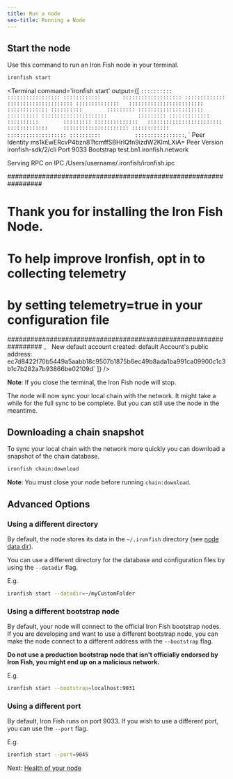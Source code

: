 ```yaml
---
title: Run a node
seo-title: Running a Node
---
```



## Start the node

Use this command to run an Iron Fish node in your terminal.
```sh
ironfish start
```

<Terminal
  command='ironfish start'
  output={[
`
::::::::::          :::::::::::::::::
::::::::::::       :::::::::::::::::::
:::::::::::::     :::::::::::::::::::::
::::::::::::::   ::::::::::::::::::::::::
 ::::::::::::: ::::::::::        :::::::::
   :::::::::::::::::::::          ::::::::::
   :::::::::::::::::::::          :::::::::
 ::::::::::::: ::::::::::        :::::::::
::::::::::::::   ::::::::::::::::::::::::
:::::::::::::     :::::::::::::::::::::
::::::::::::       :::::::::::::::::::
::::::::::           ::::::::::::::::
`,
`
Peer Identity                 ms1kEwERcvP4bzn8TtcmffSBHrlQfn9izdW2KlmLXiA=
Peer Version                  ironfish-sdk/2/cli
Port                          9033
Bootstrap                     test.bn1.ironfish.network

Serving RPC on IPC /Users/username/.ironfish/ironfish.ipc

#################################################################
#    Thank you for installing the Iron Fish Node.               #
#    To help improve Ironfish, opt in to collecting telemetry   #
#    by setting telemetry=true in your configuration file       #
#################################################################
`,
`
New default account created: default Account's public address:
ec7d8422f70b5449a5aabb18c9507b1875b6ec49b8ada1ba991ca09900c1c3b1c7b282a7b93866be02109d`
  ]}
/>

**Note**: If you close the terminal, the Iron Fish node will stop.

The node will now sync your local chain with the network. It might take a while for the full sync to be complete. But you can still use the node in the meantime.

## Downloading a chain snapshot

To sync your local chain with the network more quickly you can download a snapshot of the chain database.

```sh
ironfish chain:download
```

**Note**: You must close your node before running `chain:download`.

## Advanced Options

### Using a different directory
By default, the node stores its data in the `~/.ironfish` directory (see [node data dir](/use/get-started/node-datadir)).

You can use a different directory for the database and configuration files by using the `--datadir` flag.

E.g.
```sh
ironfish start --datadir=~/myCustomFolder
```

### Using a different bootstrap node
By default, your node will connect to the official Iron Fish bootstrap nodes.
If you are developing and want to use a different bootstrap node, you can make the node connect to a different address with the `--bootstrap` flag.

**Do not use a production bootstrap node that isn't officially endorsed by Iron Fish, you might end up on a malicious network.**

E.g.
```sh
ironfish start --bootstrap=localhost:9031
```

### Using a different port
By default, Iron Fish runs on port 9033. If you wish to use a different port, you can use the `--port` flag.

E.g.
```sh
ironfish start --port=9045
```

Next: [Health of your node](/use/get-started/node-health)

